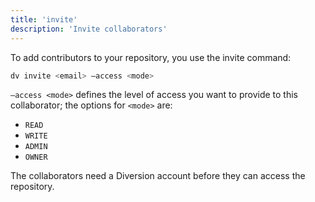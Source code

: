 ```yaml
---
title: 'invite'
description: 'Invite collaborators'
---
```


To add contributors to your repository, you use the invite command:

```bash
dv invite <email> –access <mode>
```

`–access <mode>` defines the level of access you want to provide to this collaborator; the options for `<mode>` are:

* `READ`
* `WRITE`
* `ADMIN`
* `OWNER`

The collaborators need a Diversion account before they can access the repository.
